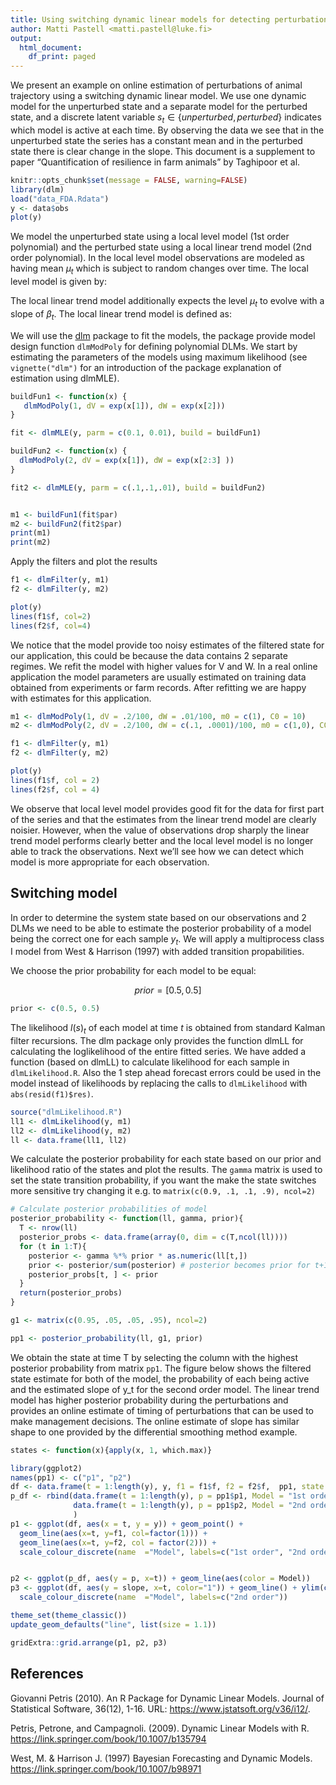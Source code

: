 ---
title: Using switching dynamic linear models for detecting perturbations
author: Matti Pastell <matti.pastell@luke.fi>
output:
  html_document:
    df_print: paged
---

We present an example on online estimation of perturbations of animal trajectory using a switching dynamic linear model. We use one dynamic model for the unperturbed state and a separate model for the perturbed state, and a discrete latent variable $s_t \in {\{unperturbed,perturbed\}}$ indicates which model is active at each time. By observing the data we see that in the unperturbed state the series has a constant mean and in the perturbed state there is clear change in the slope. This document is a supplement to paper "Quantification of resilience in farm animals" by Taghipoor et al.

```{r}
knitr::opts_chunk$set(message = FALSE, warning=FALSE)
library(dlm)
load("data_FDA.Rdata")
y <- data$obs
plot(y)
```

We model the unperturbed state using a local level model (1st order polynomial) and the perturbed state using a local linear trend model (2nd order polynomial). In the local level model observations are modeled as having mean $\mu_t$ which is subject to random changes over time. The local level model is given by:

\begin{aligned}
y_t = \mu_t + v_t, \quad v_t \sim N(0, V) \\
\mu_t = \mu_{t-1} + w_t, \quad w_t \sim N(0, W)
\end{aligned}

The local linear trend model additionally expects the level $\mu_t$ to evolve with a slope of $\beta_t$. The local linear trend model is defined as:

\begin{aligned}
y_t = \mu_t + v_t, \quad v_t \sim N(0, V) \\
\mu_t = \mu_{t-1} + \beta_{t-1} + w_{t,1}, \quad w_{t,1} \sim N(0, \sigma^2_\mu) \\
\beta_t = \beta_{t-1} + w_{t,2}, \quad w_{t,1} \sim N(0, \sigma^2_\beta)
\end{aligned}

We will use the [dlm](https://cran.r-project.org/web/packages/dlm/index.html) package to fit the models, the package provide model design function `dlmModPoly` for defining polynomial DLMs. We start by estimating the parameters of the models using maximum likelihood (see `vignette("dlm")` for an introduction of the package explanation of estimation using dlmMLE).

```{r}
buildFun1 <- function(x) {
   dlmModPoly(1, dV = exp(x[1]), dW = exp(x[2]))
}

fit <- dlmMLE(y, parm = c(0.1, 0.01), build = buildFun1)

buildFun2 <- function(x) {
  dlmModPoly(2, dV = exp(x[1]), dW = exp(x[2:3] ))
}

fit2 <- dlmMLE(y, parm = c(.1,.1,.01), build = buildFun2)


m1 <- buildFun1(fit$par)
m2 <- buildFun2(fit2$par)
print(m1)
print(m2)
```

Apply the filters and plot the results

```{r}
f1 <- dlmFilter(y, m1)
f2 <- dlmFilter(y, m2)

plot(y)
lines(f1$f, col=2)
lines(f2$f, col=4)
```

We notice that the model provide too noisy estimates of the filtered state for our application, this could be because the data contains 2 separate regimes. We refit the model with higher values for V and W. In a real online application the model parameters are usually estimated on training data obtained from experiments or farm records. After refitting we are happy with estimates for this application.

```{r}
m1 <- dlmModPoly(1, dV = .2/100, dW = .01/100, m0 = c(1), C0 = 10)
m2 <- dlmModPoly(2, dV = .2/100, dW = c(.1, .0001)/100, m0 = c(1,0), C0 = diag(c(10, 10)))

f1 <- dlmFilter(y, m1)
f2 <- dlmFilter(y, m2)

plot(y)
lines(f1$f, col = 2)
lines(f2$f, col = 4)

```

We observe that local level model provides good fit for the data for first part of the series and that the estimates from the linear trend model are clearly noisier. However, when the value of observations drop sharply the linear trend model performs clearly better and the local level model is no longer able to track the observations. Next we'll see how we can detect which model is more appropriate for each observation.

## Switching model

In order to determine the system state based on our observations and 2 DLMs we need to be able to estimate the posterior probability of a model being the correct one for each sample $y_t$. We will apply a multiprocess class I model from West & Harrison (1997) with added transition propabilities.

We choose the prior probability for each model to be equal:

$$prior = [0.5, 0.5]$$

```{r}
prior <- c(0.5, 0.5)
```

The likelihood $l(s)_t$ of each model at time $t$ is obtained from standard Kalman filter recursions. The dlm package only provides the function dlmLL for calculating the loglikelihood of the entire fitted series. We have added a function (based on dlmLL) to calculate likelihood for each sample in `dlmLikelihood.R`. Also the 1 step ahead forecast errors could be used in the model instead of likelihoods by replacing the calls to `dlmLikelihood` with `abs(resid(f1)$res)`.

```{r}
source("dlmLikelihood.R")
ll1 <- dlmLikelihood(y, m1)
ll2 <- dlmLikelihood(y, m2)
ll <- data.frame(ll1, ll2)
```

We calculate the posterior probability for each state based on our prior and likelihood ratio of the states and plot the results. The `gamma` matrix is used to set the state transition probability, if you want the make the state switches more sensitive try changing it e.g. to `matrix(c(0.9, .1, .1, .9), ncol=2)`

```{r}
# Calculate posterior probabilities of model
posterior_probability <- function(ll, gamma, prior){
  T <- nrow(ll)
  posterior_probs <- data.frame(array(0, dim = c(T,ncol(ll))))
  for (t in 1:T){
    posterior <- gamma %*% prior * as.numeric(ll[t,])
    prior <- posterior/sum(posterior) # posterior becomes prior for t+1
    posterior_probs[t, ] <- prior
  }
  return(posterior_probs)
}

g1 <- matrix(c(0.95, .05, .05, .95), ncol=2)

pp1 <- posterior_probability(ll, g1, prior)
```

We obtain the state at time T by selecting the column with the highest posterior probability from matrix `pp1`. The figure below shows the filtered state estimate for both of the model, the probability of each being active and the estimated slope of y_t for the second order model. The linear trend model has higher posterior probability during the perturbations and provides an online estimate of timing of perturbations that can be used to make management decisions. The online estimate of slope has similar shape to one provided by the differential smoothing method example.

```{r}
states <- function(x){apply(x, 1, which.max)}

library(ggplot2)
names(pp1) <- c("p1", "p2")
df <- data.frame(t = 1:length(y), y, f1 = f1$f, f2 = f2$f,  pp1, state = states(pp1), slope = dropFirst(f2$m[,2]))
p_df <- rbind(data.frame(t = 1:length(y), p = pp1$p1, Model = "1st order"),
              data.frame(t = 1:length(y), p = pp1$p2, Model = "2nd order")
              )
p1 <- ggplot(df, aes(x = t, y = y)) + geom_point() +
  geom_line(aes(x=t, y=f1, col=factor(1))) +
  geom_line(aes(x=t, y=f2, col = factor(2))) +
  scale_colour_discrete(name  ="Model", labels=c("1st order", "2nd order"))


p2 <- ggplot(p_df, aes(y = p, x=t)) + geom_line(aes(color = Model))
p3 <- ggplot(df, aes(y = slope, x=t, color="1")) + geom_line() + ylim(c(-0.02, 0.02)) +
  scale_colour_discrete(name  ="Model", labels=c("2nd order"))

theme_set(theme_classic())
update_geom_defaults("line", list(size = 1.1))

gridExtra::grid.arrange(p1, p2, p3)

```

## References

Giovanni Petris (2010). An R Package for Dynamic Linear Models. Journal of Statistical Software, 36(12), 1-16. URL: <https://www.jstatsoft.org/v36/i12/>.

Petris, Petrone, and Campagnoli. (2009). Dynamic Linear Models with R. <https://link.springer.com/book/10.1007/b135794>

West, M. & Harrison J. (1997) Bayesian Forecasting and Dynamic Models. <https://link.springer.com/book/10.1007/b98971>
